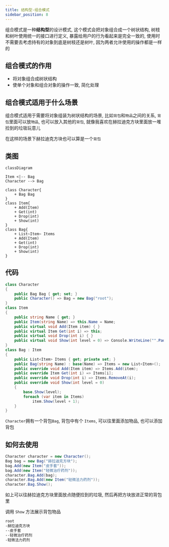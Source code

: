 ```yaml
---
title: 结构型-组合模式
sidebar_position: 8
---
```


组合模式是一种**结构型**的设计模式, 这个模式会把对象组合成一个树状结构, 树枝和树叶使用统一的接口进行定义, 暴露给用户的行为看起来是完全一致的, 使用时不需要去考虑持有的对象到底是树枝还是树叶, 因为两者允许使用的操作都是一样的

## 组合模式的作用

* 将对象组合成树状结构
* 使单个对象和组合对象的操作一致, 简化处理

## 组合模式适用于什么场景

组合模式适用于需要将对象组装为树状结构的场景, 比如`背包`和`物品`之间的关系, `背包`里面可以放`物品`, 也可以放入其他的`背包`, 就像我喜欢在赫拉迪克方块里面放一堆捡到的垃圾玩意儿

在这样的场景下赫拉迪克方块也可以算是一个`背包`

## 类图

```mermaid
classDiagram

Item <|-- Bag 
Character --> Bag

class Character{
    + Bag Bag
}
class Item{
    + Add(Item)
    + Get(int)
    + Drop(int)
    + Show(int)
}
class Bag{
    + List~Item~ Items
    + Add(Item)
    + Get(int)
    + Drop(int)
    + Show(int)
}
```

## 代码

```csharp
class Character
{
    public Bag Bag { get; set; }
    public Character() => Bag = new Bag("root");
}
class Item
{
    public string Name { get; }
    public Item(string Name) => this.Name = Name;
    public virtual void Add(Item item) { }
    public virtual Item Get(int i) => this;
    public virtual void Drop(int i) { }
    public virtual void Show(int level = 0) => Console.WriteLine("".PadLeft(level, '-') + Name);
}
class Bag : Item
{
    public List<Item> Items { get; private set; }
    public Bag(string Name) : base(Name) => Items = new List<Item>();
    public override void Add(Item item) => Items.Add(item);
    public override Item Get(int i) => Items[i];
    public override void Drop(int i) => Items.RemoveAt(i);
    public override void Show(int level = 0)
    {
        base.Show(level);
        foreach (var item in Items)
            item.Show(level + 1);
    }
}
```

`Character`拥有一个背包`Bag`, 背包中有个 `Items`, 可以往里面添加物品, 也可以添加背包

## 如何去使用

```csharp
Character character = new Character();
Bag bag = new Bag("赫拉迪克方块");
bag.Add(new Item("皮手套"));
bag.Add(new Item("轻微治疗药剂"));
character.Bag.Add(bag);
character.Bag.Add(new Item("轻微法力药剂"));
character.Bag.Show();
```

如上可以往赫拉迪克方块里面放点随便捡到的垃圾, 然后再把方块放进正常的背包里

调用 `Show` 方法展示背包物品


```txt
root
-赫拉迪克方块
--皮手套
--轻微治疗药剂
-轻微法力药剂
```

